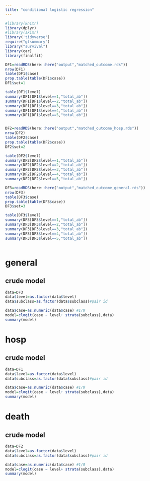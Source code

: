 ```yaml
---
title: "conditional logistic regression"
---
```


```r
#library(knitr)
library(dplyr)
#library(skimr)
library('tidyverse')
require("gtsummary")
library("survival")
library(car)
library(finalfit)
```

```r
DF1=readRDS(here::here("output","matched_outcome.rds"))
nrow(DF1)
table(DF1$case)
prop.table(table(DF1$case))
DF1$set=1

table(DF1$level)
summary(DF1[DF1$level==1,"total_ab"])
summary(DF1[DF1$level==2,"total_ab"])
summary(DF1[DF1$level==3,"total_ab"])
summary(DF1[DF1$level==4,"total_ab"])
summary(DF1[DF1$level==5,"total_ab"])


DF2=readRDS(here::here("output","matched_outcome_hosp.rds"))
nrow(DF2)
table(DF2$case)
prop.table(table(DF2$case))
DF2$set=2

table(DF2$level)
summary(DF2[DF2$level==1,"total_ab"])
summary(DF2[DF2$level==2,"total_ab"])
summary(DF2[DF2$level==3,"total_ab"])
summary(DF2[DF2$level==4,"total_ab"])
summary(DF2[DF2$level==5,"total_ab"])

DF3=readRDS(here::here("output","matched_outcome_general.rds"))
nrow(DF3)
table(DF3$case)
prop.table(table(DF3$case))
DF3$set=3

table(DF3$level)
summary(DF3[DF3$level==1,"total_ab"])
summary(DF3[DF3$level==2,"total_ab"])
summary(DF3[DF3$level==3,"total_ab"])
summary(DF3[DF3$level==4,"total_ab"])
summary(DF3[DF3$level==5,"total_ab"])



```





# general
##  crude model
```r
data=DF3
data$level=as.factor(data$level)
data$subclass=as.factor(data$subclass)#pair id

data$case=as.numeric(data$case) #1/0
model=clogit(case ~ level+ strata(subclass),data) 
summary(model)
```

# hosp
##  crude model
```r
data=DF1
data$level=as.factor(data$level)
data$subclass=as.factor(data$subclass)#pair id

data$case=as.numeric(data$case) #1/0
model=clogit(case ~ level+ strata(subclass),data) 
summary(model)
```


# death
##  crude model
```r
data=DF2
data$level=as.factor(data$level)
data$subclass=as.factor(data$subclass)#pair id

data$case=as.numeric(data$case) #1/0
model=clogit(case ~ level+ strata(subclass),data) 
summary(model)
```



